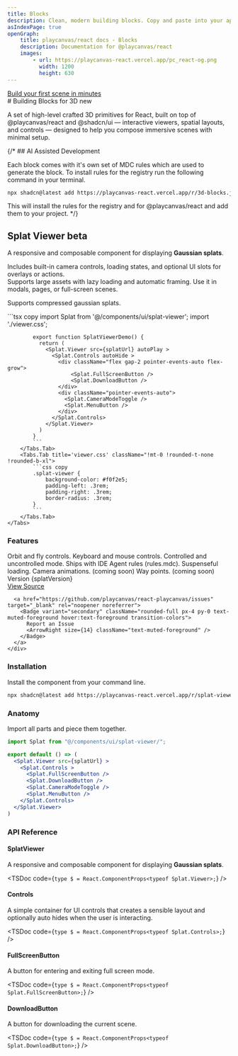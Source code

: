 ```yaml
---
title: Blocks
description: Clean, modern building blocks. Copy and paste into your apps. Works with all React frameworks. Open Source. Free forever.
asIndexPage: true
openGraph:
    title: playcanvas/react docs - Blocks
    description: Documentation for @playcanvas/react
    images:
        - url: https://playcanvas-react.vercel.app/pc_react-og.png
          width: 1200
          height: 630
---
```


<a className="flex items-center mb-8 mt-4 -ml-2 flex-row gap-2 bg-muted rounded-full p-2 px-4 max-w-fit" href="/docs/guide/getting-started">
  <Box size={14} className="text-muted-foreground" />
  <div className="text-xs font-medium text-muted-foreground">Build your first scene in minutes</div>
  <ArrowRight size={14} className="text-muted-foreground" />
</a>
#  Building Blocks for 3D <Badge variant="secondary" className="-mt-2">new</Badge>

A set of high-level crafted 3D primitives for React, built on top of @playcanvas/react and @shadcn/ui — interactive viewers, spatial layouts, and controls — designed to help you compose immersive scenes with minimal setup.

{/* ## AI Assisted Development

Each block comes with it's own set of MDC rules which are used to generate the block. To install rules for the registry run the following command in your terminal.

```bash copy
npx shadcn@latest add https://playcanvas-react.vercel.app/r/3d-blocks.json
```

This will install the rules for the registry and for @playcanvas/react and add them to your project. */}

## Splat Viewer <Badge variant="secondary" className="-mt-2">beta</Badge>

A responsive and composable component for displaying **Gaussian splats**.

Includes built-in camera controls, loading states, and optional UI slots for overlays or actions.  
Supports large assets with lazy loading and automatic framing. Use it in modals, pages, or full-screen scenes. 

Supports compressed gaussian splats.

<div className="lg:outline lg:p-28 -mx-4 lg:-mx-6 mt-12 mb-0 rounded-t-lg bg-linear-to-br from-indigo-500 to-purple-600 relative">
  <OpenInV0Button url="https://v0.dev/chat/api/open?url=http://playcanvas-react.vercel.app/r/splat-viewer.json" className="absolute top-4 right-4" />
  <Splat.Viewer src={splatUrl} autoPlay className="bg-purple-200 rounded-t-lg lg:rounded-lg shadow-xl cursor-grab active:cursor-grabbing" >
      <Splat.Controls autoHide >
        <div className="flex gap-1 pointer-events-auto flex-grow">
            <Splat.FullScreenButton />
            <Splat.DownloadButton />
        </div>
        <div className="flex gap-1 pointer-events-auto">
          <Splat.CameraModeToggle />
          <Splat.HelpButton />
          <Splat.MenuButton />
        </div>
      </Splat.Controls>
  </Splat.Viewer>
</div>
<div className="border lg:rounded-b-lg -mx-4 lg:-mx-6 demo overflow-hidden">
    <Tabs items={['index.tsx', 'viewer.css']} className="!mt-0" tabClassName="!mt-2">
        <Tabs.Tab title='index.tsx' className="!mt-0 !rounded-t-none !rounded-b-xl">
            ```tsx copy
            import Splat from '@/components/ui/splat-viewer';
            import './viewer.css';

            export function SplatViewerDemo() {
              return (
                <Splat.Viewer src={splatUrl} autoPlay >
                  <Splat.Controls autoHide >
                    <div className="flex gap-2 pointer-events-auto flex-grow">
                        <Splat.FullScreenButton />
                        <Splat.DownloadButton />
                    </div>
                    <div className="pointer-events-auto">
                      <Splat.CameraModeToggle />
                      <Splat.MenuButton />
                    </div>
                  </Splat.Controls>
                </Splat.Viewer>
              )
            }
            ```
        </Tabs.Tab>
        <Tabs.Tab title='viewer.css' className="!mt-0 !rounded-t-none !rounded-b-xl">
            ```css copy
            .splat-viewer {
                background-color: #f0f2e5;
                padding-left: .3rem;
                padding-right: .3rem;
                border-radius: .3rem;
            }
            ```
        </Tabs.Tab>
    </Tabs>
</div>


### Features
<div className="flex flex-col lg:flex-row gap-4">
  <div className="flex flex-col gap-4 py-4 items-start flex-grow">
    <Check>Orbit and fly controls.</Check>
    <Check>Keyboard and mouse controls.</Check>
    <Check>Controlled and uncontrolled mode.</Check>
    <Check>Ships with IDE Agent rules (rules.mdc).</Check>
    <Check>Suspenseful loading.</Check>
    <Dash>Camera animations. (coming soon)</Dash>
    <Dash>Way points. (coming soon)</Dash>
  </div>
  <div>
    <span className="text-muted-foreground text-sm">Version <span className="font-bold">{splatVersion}</span></span>
    <div className="flex flex-row lg:flex-col gap-4 -ml-2 mt-4">
      <a href="https://github.com/playcanvas/react-playcanvas/blob/main/packages/docs/content/blocks.mdx" target="_blank" rel="noopener noreferrer">
        <Badge variant="secondary" className="rounded-full px-4 py-0 text-muted-foreground hover:text-foreground transition-colors">
          View Source
          <ArrowRight size={14} className="text-muted-foreground" />
        </Badge>
      </a>

      <a href="https://github.com/playcanvas/react-playcanvas/issues" target="_blank" rel="noopener noreferrer">
        <Badge variant="secondary" className="rounded-full px-4 py-0 text-muted-foreground hover:text-foreground transition-colors">
          Report an Issue
          <ArrowRight size={14} className="text-muted-foreground" />
        </Badge>
      </a>
    </div>
  </div>
</div>

### Installation

Install the component from your command line.

```bash copy
npx shadcn@latest add https://playcanvas-react.vercel.app/r/splat-viewer.json
```

### Anatomy

Import all parts and piece them together.

```jsx
import Splat from "@/components/ui/splat-viewer/";

export default () => (
  <Splat.Viewer src={splatUrl} >
    <Splat.Controls >
      <Splat.FullScreenButton />
      <Splat.DownloadButton />
      <Splat.CameraModeToggle />
      <Splat.MenuButton />
    </Splat.Controls>
  </Splat.Viewer>
)
```

### API Reference

#### SplatViewer

A responsive and composable component for displaying **Gaussian splats**.

<TSDoc
  code={`
    type $ = React.ComponentProps<typeof Splat.Viewer>;
  `}
/>

#### Controls

A simple container for UI controls that creates a sensible layout and optionally auto hides when the user is interacting.

<TSDoc
  code={`
    type $ = React.ComponentProps<typeof Splat.Controls>;
  `}
/>

#### FullScreenButton

A button for entering and exiting full screen mode.

<TSDoc
  code={`
    type $ = React.ComponentProps<typeof Splat.FullScreenButton>;
  `}
/>

#### DownloadButton

A button for downloading the current scene.

<TSDoc
  code={`
    type $ = React.ComponentProps<typeof Splat.DownloadButton>;
  `}
/>
